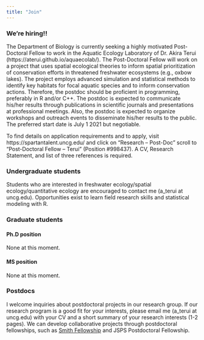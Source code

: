 ```yaml
---
title: "Join"
---
```


### We're hiring!!

The Department of Biology is currently seeking a highly motivated Post-Doctoral Fellow to work in the Aquatic Ecology Laboratory of Dr. Akira Terui (https://aterui.github.io/aquaecolab/). The Post-Doctoral Fellow will work on a project that uses spatial ecological theories to inform spatial prioritization of conservation efforts in threatened freshwater ecosystems (e.g., oxbow lakes). The project employs advanced simulation and statistical methods to identify key habitats for focal aquatic species and to inform conservation actions. Therefore, the postdoc should be proficient in programming, preferably in R and/or C++. The postdoc is expected to communicate his/her results through publications in scientific journals and presentations at professional meetings. Also, the postdoc is expected to organize workshops and outreach events to disseminate his/her results to the public. The preferred start date is July 1 2021 but negotiable.

To find details on application requirements and to apply, visit https://spartantalent.uncg.edu/ and click on “Research – Post-Doc” scroll to “Post-Doctoral Fellow – Terui” (Position #998437). A CV, Research Statement, and list of three references is required.


### Undergraduate students

Students who are interested in freshwater ecology/spatial ecology/quantitative ecology are encouraged to contact me (a_terui at uncg.edu). Opportunities exist to learn field research skills and statistical modeling with R.

### Graduate students

#### Ph.D position

None at this moment.

#### MS position

None at this moment.


### Postdocs

I welcome inquiries about postdoctoral projects in our research group. If our research program is a good fit for your interests, please email me (a_terui at uncg.edu) with your CV and a short summary of your research interests (1-2 pages). We can develop collaborative projects through postdoctoral fellowships, such as [Smith Fellowship](https://conbio.org/mini-sites/smith-fellows) and JSPS Postdoctoral Fellowship.